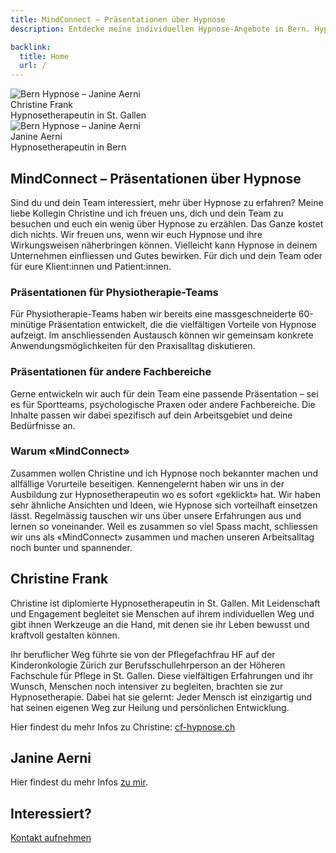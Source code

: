 ```yaml
---
title: MindConnect – Präsentationen über Hypnose
description: Entdecke meine individuellen Hypnose-Angebote in Bern. Hypnosetherapie gegen Stress, Ängste und mehr. Kosten werden nicht von der Krankenkasse übernommen.

backlink:
  title: Home
  url: /
---
```



<div class="flex gap-4 md:gap-6 justify-items-stretch not-prose">
  <div class="w-1/2 flex flex-col items-center border border-red-300 p-4 rounded-lg">
      <Image
          width={300}
          src={ChristineFace}
          class="w-32 sm:w-48 aspect-square object-cover object-center rounded-full shadow-lg m-4"
          alt="Bern Hypnose – Janine Aerni"
          widths={[150, 300, 800]}
          sizes="300px"
      />
      <div class="text-center leading-snug">
          <div class="font-bold">Christine Frank</div>
          <div>Hypnosetherapeutin in St. Gallen</div>
      </div>
  </div>
  <div class="w-1/2 flex flex-col items-center border border-red-300 p-4 pb-6 rounded-lg">
      <Image
          width={300}
          src={JanineFace}
          class="w-32 sm:w-48 aspect-square object-cover object-center rounded-full shadow-lg m-4"
          alt="Bern Hypnose – Janine Aerni"
          widths={[150, 300, 800]}
          sizes="300px"
      />
      <div class="text-center leading-snug">
          <div class="font-bold">Janine Aerni</div>
          <div>Hypnosetherapeutin in Bern</div>
      </div>
  </div>
</div>

## MindConnect – Präsentationen über Hypnose

Sind du und dein Team interessiert, mehr über Hypnose zu erfahren? Meine liebe Kollegin Christine und ich freuen uns, dich und dein Team zu besuchen und euch ein wenig über Hypnose zu erzählen. Das Ganze kostet dich nichts. Wir freuen uns, wenn wir euch Hypnose und ihre Wirkungsweisen näherbringen können. Vielleicht kann Hypnose in deinem Unternehmen einfliessen und Gutes bewirken. Für dich und dein Team oder für eure Klient:innen und Patient:innen.

### Präsentationen für Physiotherapie-Teams

Für Physiotherapie-Teams haben wir bereits eine massgeschneiderte 60-minütige Präsentation entwickelt, die die vielfältigen Vorteile von Hypnose aufzeigt. Im anschliessenden Austausch können wir gemeinsam konkrete Anwendungsmöglichkeiten für den Praxisalltag diskutieren.

### Präsentationen für andere Fachbereiche

Gerne entwickeln wir auch für dein Team eine passende Präsentation – sei es für Sportteams, psychologische Praxen oder andere Fachbereiche. Die Inhalte passen wir dabei spezifisch auf dein Arbeitsgebiet und deine Bedürfnisse an.

### Warum «MindConnect»

Zusammen wollen Christine und ich Hypnose noch bekannter machen und allfällige Vorurteile beseitigen. Kennengelernt haben wir uns in der Ausbildung zur Hypnosetherapeutin wo es sofort «geklickt» hat. Wir haben sehr ähnliche Ansichten und Ideen, wie Hypnose sich vorteilhaft einsetzen lässt. Regelmässig tauschen wir uns über unsere Erfahrungen aus und lernen so voneinander. Weil es zusammen so viel Spass macht, schliessen wir uns als «MindConnect» zusammen und machen unseren Arbeitsalltag noch bunter und spannender.

## Christine Frank

Christine ist diplomierte Hypnosetherapeutin in St. Gallen. Mit Leidenschaft und Engagement begleitet sie Menschen auf ihrem individuellen Weg und gibt ihnen Werkzeuge an die Hand, mit denen sie ihr Leben bewusst und kraftvoll gestalten können.

Ihr beruflicher Weg führte sie von der Pflegefachfrau HF auf der Kinderonkologie Zürich zur Berufsschullehrperson an der Höheren Fachschule für Pflege in St. Gallen. Diese vielfältigen Erfahrungen und ihr Wunsch, Menschen noch intensiver zu begleiten, brachten sie zur Hypnosetherapie. Dabei hat sie gelernt: Jeder Mensch ist einzigartig und hat seinen eigenen Weg zur Heilung und persönlichen Entwicklung.

Hier findest du mehr Infos zu Christine:
[cf-hypnose.ch](https://www.cf-hypnose.ch/)

## Janine Aerni

Hier findest du mehr Infos [zu mir](/janine-aerni/).


## Interessiert? 

<div class="flex flex-wrap gap-4">
  <a data-umami-event="Abhängigkeiten – Button Kontakt" href="/kontakt/" class="inline-flex no-prose items-center justify-center px-6 py-3 text-base leading-tight font-bold text-white bg-red-600 border border-red-600 rounded-full transition hover:bg-red-500 hover:text-red-50 no-underline">
    <span>Kontakt aufnehmen</span>
  </a>
</div>






